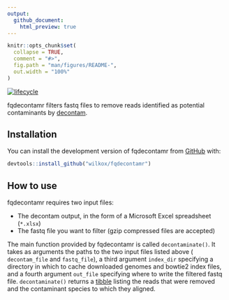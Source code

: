 ```yaml
---
output: 
  github_document:
    html_preview: true
---
```


```r
knitr::opts_chunk$set(
  collapse = TRUE,
  comment = "#>",
  fig.path = "man/figures/README-",
  out.width = "100%"
)
```
[![lifecycle](https://img.shields.io/badge/lifecycle-experimental-orange.svg)](https://www.tidyverse.org/lifecycle/#experimental)

fqdecontamr filters fastq files to remove reads identified as potential
contaminants by [decontam](https://benjjneb.github.io/decontam/).

## Installation

You can install the development version of fqdecontamr from
[GitHub](https://github.com/wilkox/fqdecontamr) with:

``` r
devtools::install_github("wilkox/fqdecontamr")
```

## How to use

fqdecontamr requires two input files:

- The decontam output, in the form of a Microsoft Excel spreadsheet (`*.xlsx`)
- The fastq file you want to filter (gzip compressed files are accepted)

The main function provided by fqdecontamr is called `decontaminate()`. It takes
as arguments the paths to the two input files listed above ( `decontam_file`
and `fastq_file`), a third argument `index_dir` specifying a directory in which
to cache downloaded genomes and bowtie2 index files, and a fourth argument
`out_file` specifying where to write the filtered fastq file. `decontaminate()`
returns  a [tibble](https://tibble.tidyverse.org) listing the reads that were
removed and the contaminant species to which they aligned.
